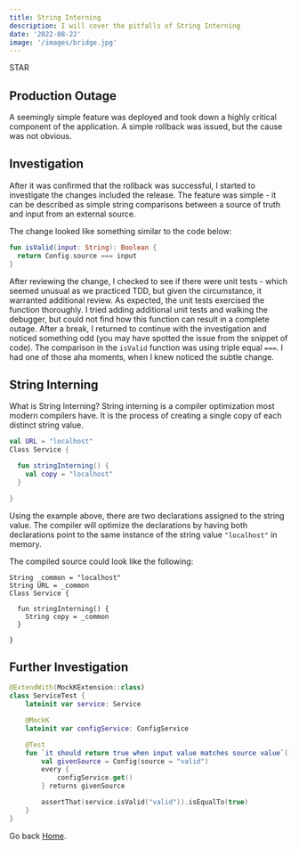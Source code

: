 ```yaml
---
title: String Interning
description: I will cover the pitfalls of String Interning
date: '2022-08-22'
image: '/images/bridge.jpg'
---
```


STAR

## Production Outage
A seemingly simple feature was deployed and took down a highly critical component of the application. A simple rollback was issued, but the cause
was not obvious.

## Investigation
After it was confirmed that the rollback was successful, I started to investigate the changes included the release.
The feature was simple - it can be described as simple string comparisons between a source of truth and input from an
external source.

The change looked like something similar to the code below:
```kotlin:service.kt
fun isValid(input: String): Boolean {
  return Config.source === input
}
```

After reviewing the change, I checked to see if there were unit tests - which seemed unusual as we practiced TDD, but given
the circumstance, it warranted additional review. As expected, the unit tests exercised the function thoroughly.
I tried adding additional unit tests and walking the debugger, but could not find how this function can result in a
complete outage. After a break, I returned to continue with the investigation and noticed something odd (you may have spotted
the issue from the snippet of code). The comparison in the `isValid` function was using triple equal `===`. I had one of
those aha moments, when I knew noticed the subtle change.

## String Interning

What is String Interning? String interning is a compiler optimization most modern compilers have. It is the process
of creating a single copy of each distinct string value.

```kotlin:service.kt
val URL = "localhost"
Class Service {

  fun stringInterning() {
    val copy = "localhost"
  }

}
```

Using the example above, there are two declarations assigned to the string value. The compiler will optimize the declarations
by having both declarations point to the same instance of the string value `"localhost"` in memory.

The compiled source could look like the following:
```java:service.class
String _common = "localhost"
String URL = _common
Class Service {

  fun stringInterning() {
    String copy = _common
  }

}
```

## Further Investigation

```kotlin
@ExtendWith(MockKExtension::class)
class ServiceTest {
    lateinit var service: Service

    @MockK
    lateinit var configService: ConfigService

    @Test
    fun `it should return true when input value matches source value`() {
        val givenSource = Config(source = "valid")
        every {
            configService.get()
        } returns givenSource

        assertThat(service.isValid("valid")).isEqualTo(true)
    }
}
```


Go back [Home](/).
